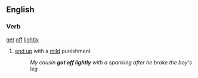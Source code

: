 ==English==
===Verb===
[[get]] [[off]] [[lightly]]
# [[end up]] with a [[mild]] punishment
#:''My cousin '''got off lightly''' with a spanking after he broke the boy's leg''